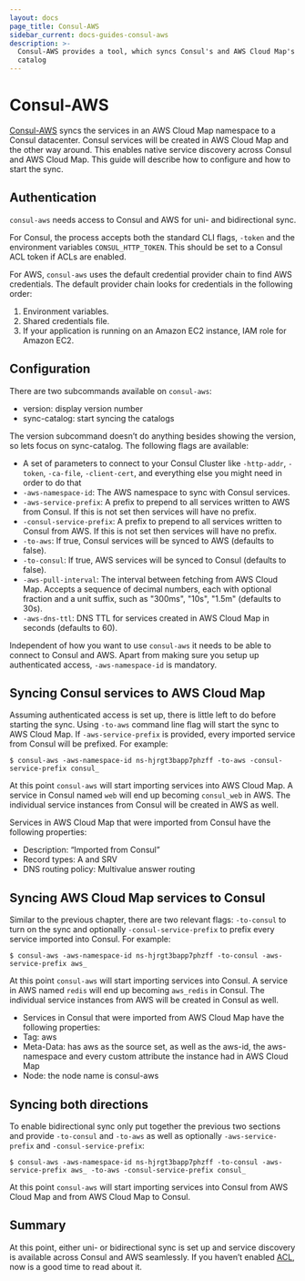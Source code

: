 ```yaml
---
layout: docs
page_title: Consul-AWS
sidebar_current: docs-guides-consul-aws
description: >-
  Consul-AWS provides a tool, which syncs Consul's and AWS Cloud Map's service
  catalog
---
```


# Consul-AWS

[Consul-AWS](https://github.com/hashicorp/consul-aws/) syncs the services in an AWS Cloud Map namespace to a Consul datacenter. Consul services will be created in AWS Cloud Map and the other way around. This enables native service discovery across Consul and AWS Cloud Map.
This guide will describe how to configure and how to start the sync.

## Authentication

`consul-aws` needs access to Consul and AWS for uni- and bidirectional sync.

For Consul, the process accepts both the standard CLI flags, `-token` and the environment variables `CONSUL_HTTP_TOKEN`. This should be set to a Consul ACL token if ACLs are enabled.

For AWS, `consul-aws` uses the default credential provider chain to find AWS credentials. The default provider chain looks for credentials in the following order:

1. Environment variables.
2. Shared credentials file.
3. If your application is running on an Amazon EC2 instance, IAM role for Amazon EC2.

## Configuration

There are two subcommands available on `consul-aws`:

- version: display version number
- sync-catalog: start syncing the catalogs

The version subcommand doesn’t do anything besides showing the version, so lets focus on sync-catalog. The following flags are available:

- A set of parameters to connect to your Consul Cluster like `-http-addr`, `-token`, `-ca-file`, `-client-cert`, and everything else you might need in order to do that
- `-aws-namespace-id`: The AWS namespace to sync with Consul services.
- `-aws-service-prefix`: A prefix to prepend to all services written to AWS from Consul. If this is not set then services will have no prefix.
- `-consul-service-prefix`: A prefix to prepend to all services written to Consul from AWS. If this is not set then services will have no prefix.
- `-to-aws`: If true, Consul services will be synced to AWS (defaults to false).
- `-to-consul`: If true, AWS services will be synced to Consul (defaults to false).
- `-aws-pull-interval`: The interval between fetching from AWS Cloud Map. Accepts a sequence of decimal numbers, each with optional fraction and a unit suffix, such as "300ms", "10s", "1.5m" (defaults to 30s).
- `-aws-dns-ttl`: DNS TTL for services created in AWS Cloud Map in seconds (defaults to 60).

Independent of how you want to use `consul-aws` it needs to be able to connect to Consul and AWS. Apart from making sure you setup up authenticated access, `-aws-namespace-id` is mandatory.

## Syncing Consul services to AWS Cloud Map

Assuming authenticated access is set up, there is little left to do before starting the sync. Using `-to-aws` command line flag will start the sync to AWS Cloud Map. If `-aws-service-prefix` is provided, every imported service from Consul will be prefixed. For example:

```shell
$ consul-aws -aws-namespace-id ns-hjrgt3bapp7phzff -to-aws -consul-service-prefix consul_
```

At this point `consul-aws` will start importing services into AWS Cloud Map. A service in Consul named `web` will end up becoming `consul_web` in AWS. The individual service instances from Consul will be created in AWS as well.

Services in AWS Cloud Map that were imported from Consul have the following properties:

- Description: “Imported from Consul”
- Record types: A and SRV
- DNS routing policy: Multivalue answer routing

## Syncing AWS Cloud Map services to Consul

Similar to the previous chapter, there are two relevant flags: `-to-consul` to turn on the sync and optionally `-consul-service-prefix` to prefix every service imported into Consul. For example:

```shell
$ consul-aws -aws-namespace-id ns-hjrgt3bapp7phzff -to-consul -aws-service-prefix aws_
```

At this point `consul-aws` will start importing services into Consul. A service in AWS named `redis` will end up becoming `aws_redis` in Consul. The individual service instances from AWS will be created in Consul as well.

- Services in Consul that were imported from AWS Cloud Map have the following properties:
- Tag: aws
- Meta-Data: has aws as the source set, as well as the aws-id, the aws-namespace and every custom attribute the instance had in AWS Cloud Map
- Node: the node name is consul-aws

## Syncing both directions

To enable bidirectional sync only put together the previous two sections and provide `-to-consul` and `-to-aws` as well as optionally `-aws-service-prefix` and `-consul-service-prefix`:

```shell
$ consul-aws -aws-namespace-id ns-hjrgt3bapp7phzff -to-consul -aws-service-prefix aws_ -to-aws -consul-service-prefix consul_
```

At this point `consul-aws` will start importing services into Consul from AWS Cloud Map and from AWS Cloud Map to Consul.

## Summary

At this point, either uni- or bidirectional sync is set up and service discovery is available across Consul and AWS seamlessly. If you haven’t enabled [ACL](/docs/guides/acl), now is a good time to read about it.
